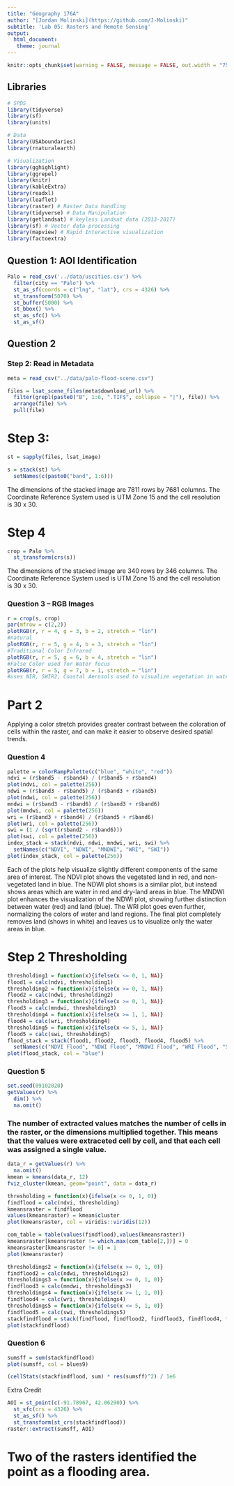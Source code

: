 ```yaml
---
title: "Geography 176A"
author: "[Jordan Molinski](https://github.com/J-Molinski)"
subtitle: 'Lab 05: Rasters and Remote Sensing'
output:
  html_document:
   theme: journal
---
```


```r
knitr::opts_chunk$set(warning = FALSE, message = FALSE, out.width = "75%", fig.align = 'center')
```

## Libraries
```r

# SPDS
library(tidyverse)
library(sf)
library(units)

# Data
library(USAboundaries)
library(rnaturalearth)

# Visualization
library(gghighlight)
library(ggrepel)
library(knitr)
library(kableExtra)
library(readxl)
library(leaflet)
library(raster) # Raster Data handling
library(tidyverse) # Data Manipulation
library(getlandsat) # keyless Landsat data (2013-2017)
library(sf) # Vector data processing
library(mapview) # Rapid Interactive visualization
library(factoextra)
```

## Question 1: AOI Identification 
```r
Palo = read_csv('../data/uscities.csv') %>%
  filter(city == "Palo") %>%
  st_as_sf(coords = c("lng", "lat"), crs = 4326) %>%
  st_transform(5070) %>%
  st_buffer(5000) %>%
  st_bbox() %>%
  st_as_sfc() %>%
  st_as_sf()

```


## Question 2 
### Step 2: Read in Metadata
```r
meta = read_csv("../data/palo-flood-scene.csv")

files = lsat_scene_files(meta$download_url) %>%
  filter(grepl(paste0("B", 1:6, ".TIF$", collapse = "|"), file)) %>%
  arrange(file) %>%
  pull(file)
```

# Step 3: 
```r
st = sapply(files, lsat_image)

s = stack(st) %>%
  setNames(c(paste0("band", 1:6)))
```
The dimensions of the stacked image are 7811 rows by 7681 columns. The Coordinate Reference System used is UTM Zone 15 and the cell resolution is 30 x 30. 


# Step 4
```r
crop = Palo %>%
  st_transform(crs(s))
```



The dimensions of the stacked image are 340 rows by 346 columns. The Coordinate Reference System used is UTM Zone 15 and the cell resolution is 30 x 30. 



### Question 3 -- RGB Images
```r
r = crop(s, crop)
par(mfrow = c(2,2))
plotRGB(r, r = 4, g = 3, b = 2, stretch = "lin")
#natural
plotRGB(r, r = 5, g = 4, b = 3, stretch = "lin")
#Traditional Color Infrared
plotRGB(r, r = 5, g = 6, b = 4, stretch = "lin")
#False Color used for Water focus
plotRGB(r, r = 5, g = 7, b = 1, stretch = "lin")
#uses NIR, SWIR2, Coastal Aerosols used to visualize vegetation in water

```
# Part 2
Applying a color stretch provides greater contrast between the coloration of cells within the raster, and can make it easier to observe desired spatial trends. 


### Question 4
```r
palette = colorRampPalette(c("blue", "white", "red"))
ndvi = (r$band5 - r$band4) / (r$band5 + r$band4)
plot(ndvi, col = palette(256))
ndwi = (r$band3 - r$band5) / (r$band3 + r$band5)
plot(ndwi, col = palette(256))
mndwi = (r$band3 - r$band6) / (r$band3 + r$band6)
plot(mndwi, col = palette(256))
wri = (r$band3 + r$band4) / (r$band5 + r$band6)
plot(wri, col = palette(256))
swi = (1 / (sqrt(r$band2 - r$band6)))
plot(swi, col = palette(256))
index_stack = stack(ndvi, ndwi, mndwi, wri, swi) %>%
  setNames(c("NDVI", "NDWI", "MNDWI", "WRI", "SWI"))
plot(index_stack, col = palette(256))
```
Each of the plots help visualize slightly different components of the same area of interest. The NDVI plot shows the vegetated land in red, and non-vegetated land in blue. The NDWI plot shows is a similar plot, but instead shows areas which are water in red and dry-land areas in blue. The MNDWI plot enhances the visualization of the NDWI plot, showing further distinction between water (red) and land (blue). The WRI plot goes even further, normalizing the colors of water and land regions. The final plot completely removes land (shows in white) and leaves us to visualize only the water areas in blue. 

# Step 2  Thresholding
```r
thresholding1 = function(x){ifelse(x <= 0, 1, NA)}
flood1 = calc(ndvi, thresholding1)
thresholding2 = function(x){ifelse(x >= 0, 1, NA)}
flood2 = calc(ndwi, thresholding2)
thresholding3 = function(x){ifelse(x >= 0, 1, NA)}
flood3 = calc(mndwi, thresholding3)
thresholding4 = function(x){ifelse(x >= 1, 1, NA)}
flood4 = calc(wri, thresholding4)
thresholding5 = function(x){ifelse(x <= 5, 1, NA)}
flood5 = calc(swi, thresholding5)
flood_stack = stack(flood1, flood2, flood3, flood4, flood5) %>%
  setNames(c("NDVI Flood", "NDWI Flood", "MNDWI Flood", "WRI Flood", "SWI Flood"))
plot(flood_stack, col = "blue")
```


### Question 5
```r
set.seed(09102020)
getValues(r) %>%
  dim() %>%
  na.omit()
```
### The number of extracted values matches the number of cells in the raster, or the dimensions multiplied together. This means that the values were extraceted cell by cell, and that each cell was assigned a single value. 
```r
data_r = getValues(r) %>%
  na.omit()
kmean = kmeans(data_r, 12)
fviz_cluster(kmean, geom="point", data = data_r)
```


```r
thresholding = function(x){ifelse(x <= 0, 1, 0)}
findflood = calc(ndvi, thresholding)
kmeansraster = findflood 
values(kmeansraster) = kmean$cluster
plot(kmeansraster, col = viridis::viridis(12))
```

```r
com_table = table(values(findflood),values(kmeansraster))
kmeansraster[kmeansraster != which.max(com_table[2,])] = 0
kmeansraster[kmeansraster != 0] = 1
plot(kmeansraster)
```

```r

thresholdings2 = function(x){ifelse(x >= 0, 1, 0)}
findflood2 = calc(ndwi, thresholdings2)
thresholdings3 = function(x){ifelse(x >= 0, 1, 0)}
findflood3 = calc(mndwi, thresholdings3)
thresholdings4 = function(x){ifelse(x >= 1, 1, 0)}
findflood4 = calc(wri, thresholdings4)
thresholdings5 = function(x){ifelse(x <= 5, 1, 0)}
findflood5 = calc(swi, thresholdings5)
stackfindflood = stack(findflood, findflood2, findflood3, findflood4, findflood5, kmeansraster)
plot(stackfindflood)
```


### Question 6
```r
sumsff = sum(stackfindflood)
plot(sumsff, col = blues9)

(cellStats(stackfindflood, sum) * res(sumsff)^2) / 1e6
```

Extra Credit
```r
AOI = st_point(c(-91.78967, 42.06290)) %>%
  st_sfc(crs = 4326) %>%
  st_as_sf() %>%
  st_transform(st_crs(stackfindflood)) 
raster::extract(sumsff, AOI)
```
# Two of the rasters identified the point as a flooding area.

